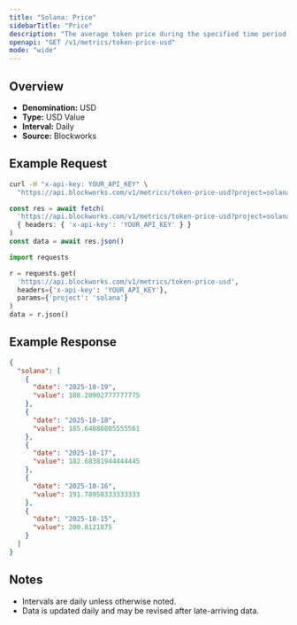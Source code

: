 ```yaml
---
title: "Solana: Price"
sidebarTitle: "Price"
description: "The average token price during the specified time period for the native asset of that chain."
openapi: "GET /v1/metrics/token-price-usd"
mode: "wide"
---
```


## Overview

- **Denomination:** USD
- **Type:** USD Value
- **Interval:** Daily
- **Source:** Blockworks

## Example Request

<CodeGroup>

```bash cURL
curl -H "x-api-key: YOUR_API_KEY" \
  "https://api.blockworks.com/v1/metrics/token-price-usd?project=solana"
```

```typescript TypeScript
const res = await fetch(
  'https://api.blockworks.com/v1/metrics/token-price-usd?project=solana',
  { headers: { 'x-api-key': 'YOUR_API_KEY' } }
)
const data = await res.json()
```

```python Python
import requests

r = requests.get(
  'https://api.blockworks.com/v1/metrics/token-price-usd',
  headers={'x-api-key': 'YOUR_API_KEY'},
  params={'project': 'solana'}
)
data = r.json()
```

</CodeGroup>

## Example Response

```json
{
  "solana": [
    {
      "date": "2025-10-19",
      "value": 188.20902777777775
    },
    {
      "date": "2025-10-18",
      "value": 185.64086805555561
    },
    {
      "date": "2025-10-17",
      "value": 182.68381944444445
    },
    {
      "date": "2025-10-16",
      "value": 191.78958333333333
    },
    {
      "date": "2025-10-15",
      "value": 200.8121875
    }
  ]
}
```

## Notes
- Intervals are daily unless otherwise noted.
- Data is updated daily and may be revised after late-arriving data.